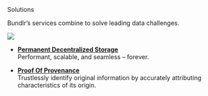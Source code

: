 
<div className="py-20">
<Heading level={1}  className="mb-4">Solutions</Heading>

<p>Bundlr’s services combine to solve leading data challenges.</p>

</div>

<img
  src="https://bundlr.network/new/assets/home/data-donuts.webp"
  className="absolute mt-20 top-10 hidden xl:flex right-10 w-[300px]"
/>

- [**Permanent Decentralized Storage**](/overview/solutions/permanent-storage)<br/>
  Performant, scalable, and seamless – forever.

- [**Proof Of Provenance**](/overview/solutions/proof-of-provenance) <br />
  Trustlessly identify original information by accurately attributing characteristics of its origin.

